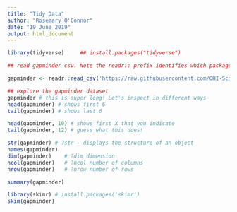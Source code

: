 ```yaml
---
title: "Tidy Data"
author: "Rosemary O'Connor"
date: "19 June 2019"
output: html_document
---
```


```r
library(tidyverse)     ## install.packages("tidyverse")
```

```r

## read gapminder csv. Note the readr:: prefix identifies which package it's in

gapminder <- readr::read_csv('https://raw.githubusercontent.com/OHI-Science/data-science-training/master/data/gapminder.csv')

```
```r
## explore the gapminder dataset
gapminder # this is super long! Let's inspect in different ways
head(gapminder) # shows first 6
tail(gapminder) # shows last 6

head(gapminder, 10) # shows first X that you indicate
tail(gapminder, 12) # guess what this does!

str(gapminder) # ?str - displays the structure of an object
names(gapminder)
dim(gapminder)    # ?dim dimension
ncol(gapminder)   # ?ncol number of columns
nrow(gapminder)   # ?nrow number of rows

summary(gapminder)

library(skimr) # install.packages('skimr')
skim(gapminder)

```


